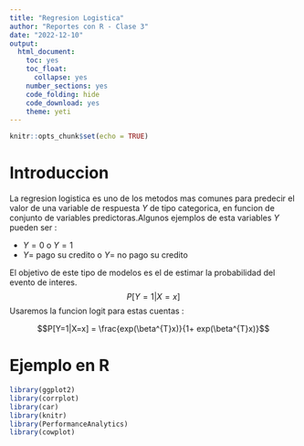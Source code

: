 ```yaml
---
title: "Regresion Logistica"
author: "Reportes con R - Clase 3"
date: "2022-12-10"
output: 
  html_document:
    toc: yes
    toc_float:
      collapse: yes
    number_sections: yes
    code_folding: hide
    code_download: yes
    theme: yeti
---
```


```r
knitr::opts_chunk$set(echo = TRUE)
```

# Introduccion

La regresion logistica es uno de los metodos mas comunes para predecir el 
valor de una variable de respuesta $Y$ de tipo categorica, en funcion de conjunto
de variables predictoras.Algunos ejemplos de esta variables $Y$ pueden ser  :

* $Y=0$ o $Y=1$
* $Y=$ pago su credito o $Y=$ no pago su credito

El objetivo de este tipo de modelos es el de estimar la probabilidad
del evento de interes.
$$P[Y=1 | X=x]$$
Usaremos la funcion logit para estas cuentas :

$$P[Y=1|X=x] = \frac{exp(\beta^{T}x)}{1+ exp(\beta^{T}x)}$$

# Ejemplo en R
```r
library(ggplot2)
library(corrplot)
library(car)
library(knitr)
library(PerformanceAnalytics)
library(cowplot)
```



















